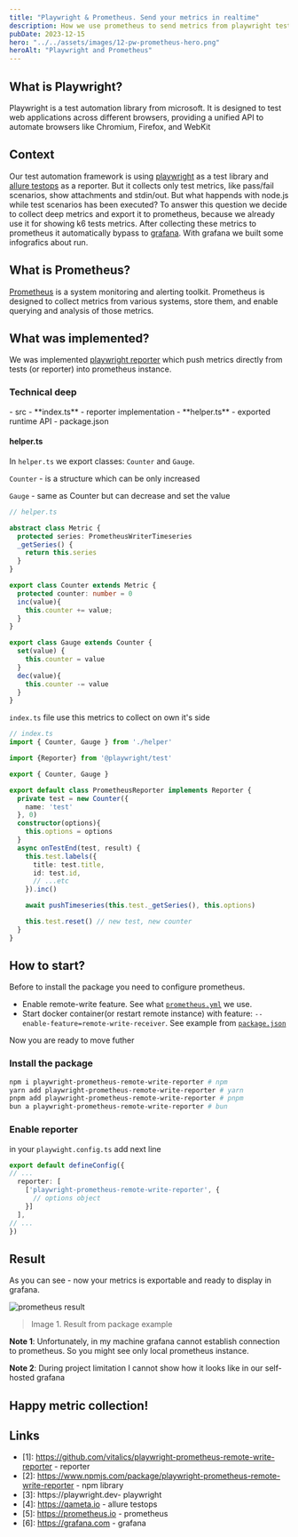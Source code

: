 ```yaml
---
title: "Playwright & Prometheus. Send your metrics in realtime"
description: How we use prometheus to send metrics from playwright tests
pubDate: 2023-12-15
hero: "../../assets/images/12-pw-prometheus-hero.png"
heroAlt: "Playwright and Prometheus"
---
```



## What is Playwright?

Playwright is a test automation library from microsoft.
It is designed to test web applications across different browsers, providing a unified API to automate browsers like Chromium, Firefox, and WebKit

## Context

Our test automation framework is using [playwright](https://playwright.dev/docs/intro) as a test library and [allure testops](https://qameta.io/) as a reporter. But it collects only test metrics, like pass/fail scenarios, show attachments and stdin/out. But what happends with node.js while test scenarios has been executed? To answer this question we decide to collect deep metrics and export it to prometheus, because we already use it for showing k6 tests metrics. After collecting these metrics to prometheus it automatically bypass to [grafana](https://grafana.com/). With grafana we built some infografics about run.

## What is Prometheus?

[Prometheus](https://prometheus.io/) is a system monitoring and alerting toolkit. Prometheus is designed to collect metrics from various systems, store them, and enable querying and analysis of those metrics.

## What was implemented?

We was implemented [playwright reporter](https://github.com/vitalics/playwright-prometheus-remote-write-reporter) which push metrics directly from tests (or reporter) into prometheus instance.

### Technical deep

<FileTree title="Project Structure">
- src
  - **index.ts** - reporter implementation
  - **helper.ts** - exported runtime API
- package.json
</FileTree>

#### helper.ts

In `helper.ts` we export classes: `Counter` and `Gauge`.

`Counter` - is a structure which can be only increased

`Gauge` - same as Counter but can decrease and set the value

``` ts
// helper.ts

abstract class Metric {
  protected series: PrometheusWriterTimeseries
  _getSeries() {
    return this.series
  }
}

export class Counter extends Metric {
  protected counter: number = 0
  inc(value){
    this.counter += value;
  }
}

export class Gauge extends Counter {
  set(value) {
    this.counter = value
  }
  dec(value){
    this.counter -= value
  }
}
```

`index.ts` file use this metrics to collect on own it's side

``` ts
// index.ts
import { Counter, Gauge } from './helper'

import {Reporter} from '@playwright/test'

export { Counter, Gauge }

export default class PrometheusReporter implements Reporter {
  private test = new Counter({
    name: 'test'
  }, 0)
  constructor(options){
    this.options = options
  }
  async onTestEnd(test, result) {
    this.test.labels({
      title: test.title,
      id: test.id,
      // ...etc
    }).inc()

    await pushTimeseries(this.test._getSeries(), this.options)

    this.test.reset() // new test, new counter
  }
}

```

## How to start?

Before to install the package you need to configure prometheus.

- Enable remote-write feature. See what [`prometheus.yml`](https://github.com/vitalics/playwright-prometheus-remote-write-reporter/blob/main/example/prometheus.yml) we use.
- Start docker container(or restart remote instance) with feature: `--enable-feature=remote-write-receiver`. See example from [`package.json`](https://github.com/vitalics/playwright-prometheus-remote-write-reporter/blob/main/example/package.json#L16)

Now you are ready to move futher

### Install the package

```sh
npm i playwright-prometheus-remote-write-reporter # npm
yarn add playwright-prometheus-remote-write-reporter # yarn
pnpm add playwright-prometheus-remote-write-reporter # pnpm
bun a playwright-prometheus-remote-write-reporter # bun
```

### Enable reporter

in your `playwight.config.ts` add next line

```ts
export default defineConfig({
// ...
  reporter: [
    ['playwright-prometheus-remote-write-reporter', {
      // options object
    }]
  ],
// ...
})
```

## Result

As you can see - now your metrics is exportable and ready to display in grafana.

![prometheus result](../../assets/images/12-result.png)
> Image 1. Result from package example

**Note 1**: Unfortunately, in my machine grafana cannot establish connection to prometheus. So you might see only local prometheus instance.

**Note 2**: During project limitation I cannot show how it looks like in our self-hosted grafana

## Happy metric collection!

## Links

- [1]: https://github.com/vitalics/playwright-prometheus-remote-write-reporter - reporter
- [2]: https://www.npmjs.com/package/playwright-prometheus-remote-write-reporter - npm library
- [3]: https://playwright.dev- playwright
- [4]: https://qameta.io - allure testops
- [5]: https://prometheus.io - prometheus
- [6]: https://grafana.com - grafana

